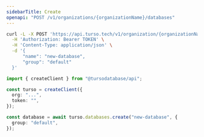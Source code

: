 ```yaml
---
sidebarTitle: Create
openapi: "POST /v1/organizations/{organizationName}/databases"
---
```


<RequestExample>

```bash cURL
curl -L -X POST 'https://api.turso.tech/v1/organization/{organizationName}/databases' \
  -H 'Authorization: Bearer TOKEN' \
  -H 'Content-Type: application/json' \
  -d '{
      "name": "new-database",
      "group": "default"
  }'
```

```ts Node.js
import { createClient } from "@tursodatabase/api";

const turso = createClient({
  org: "...",
  token: "",
});

const database = await turso.databases.create("new-database", {
  group: "default",
});
```

</RequestExample>
